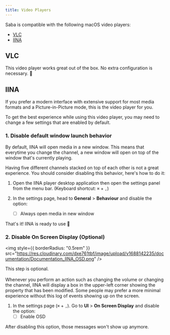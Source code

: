 ```yaml
---
title: Video Players
---
```


Saba is compatible with the following macOS video players:

- [VLC](https://www.videolan.org/vlc/)
- [IINA](https://iina.io/)

## VLC

This video player works great out of the box. No extra configuration is necessary. 🎉

## IINA

If you prefer a modern interface with extensive support for most media formats and a Picture-in-Picture mode, this is the video player for you.

To get the best experience while using this video player, you may need to change a few settings that are enabled by default.

### 1. Disable default window launch behavior

By default, IINA will open media in a new window. This means that everytime you change the channel, a new window will open on top of the window that's currently playing.

Having five different channels stacked on top of each other is not a great experience. You should consider disabling this behavior, here's how to do it:

1. Open the IINA player desktop application then open the settings panel from the menu bar. (Keyboard shortcut: `⌘` + `,`)

2. In the settings page, head to **General** > **Behaviour** and disable the option:
   - [ ] Always open media in new window

That's it! IINA is ready to use 🎉

### 2. Disable On Screen Display (Optional)

<img
  style={{ borderRadius: "0.5rem" }}
  src="https://res.cloudinary.com/dxe761tbf/image/upload/v1688142235/documentation/Documentation_IINA_OSD.png"
/>

This step is optional.<br/><br/> Whenever you perform an action such as changing the volume or changing the channel, IINA will display a box in the upper-left corner showing the property that has been modified.
Some people may prefer a more minimal experience without this log of events showing up on the screen.

1. In the settings page (`⌘` + `,`). Go to **UI** > **On Screen Display** and disable the option:
   - [ ] Enable OSD

After disabling this option, those messages won't show up anymore.

